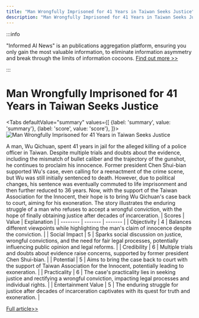 ```yaml
---
title: "Man Wrongfully Imprisoned for 41 Years in Taiwan Seeks Justice"
description: "Man Wrongfully Imprisoned for 41 Years in Taiwan Seeks Justice"
---
```



:::info

"Informed AI News" is an publications aggregation platform, ensuring you only gain the most valuable information, to eliminate information asymmetry and break through the limits of information cocoons.  [Find out more >>](/)

:::

# Man Wrongfully Imprisoned for 41 Years in Taiwan Seeks Justice


<Tabs
	defaultValue="summary"
	values={[
	{label: 'summary', value: 'summary'},
	{label: 'score', value: 'score'},
]}>
<TabItem value="summary">
<img
  src="https://image.informedainews.com/2024/06/Soc-11l-1717829432-0.jpg"
  alt="Man Wrongfully Imprisoned for 41 Years in Taiwan Seeks Justice"
/>



A man, Wu Qichuan, spent 41 years in jail for the alleged killing of a police officer in Taiwan. Despite multiple trials and doubts about the evidence, including the mismatch of bullet caliber and the trajectory of the gunshot, he continues to proclaim his innocence. Former president Chen Shui-bian supported Wu's case, even calling for a reenactment of the crime scene, but Wu was still initially sentenced to death. However, due to political changes, his sentence was eventually commuted to life imprisonment and then further reduced to 36 years. Now, with the support of the Taiwan Association for the Innocent, their hope is to bring Wu Qichuan's case back to court, aiming for his exoneration. The story illustrates the enduring struggle of a man who refuses to accept a wrongful conviction, with the hope of finally obtaining justice after decades of incarceration.
</TabItem>
<TabItem value="score">
	| Scores     | Value   | Explanation |
	| -------- | ------- | ------- |
	| Objectivity  | 4    | Balances different viewpoints while highlighting the man's claim of innocence despite the conviction.    |
	| Social Impact | 5     | Sparks social discussion on justice, wrongful convictions, and the need for fair legal processes, potentially influencing public opinion and legal reforms.    |
	| Credibility    | 6    | Multiple trials and doubts about evidence raise concerns, supported by former president Chen Shui-bian.    |
	| Potential    | 5    | Aims to bring the case back to court with the support of Taiwan Association for the Innocent, potentially leading to exoneration.    |
	| Practicality    | 6    | The case's practicality lies in seeking justice and rectifying a wrongful conviction, impacting legal processes and individual rights.    |
	| Entertainment Value    | 5    | The enduring struggle for justice after decades of incarceration captivates with its quest for truth and exoneration.    |
</TabItem>
</Tabs>

[Full article>>](https://today.line.me/tw/v2/article/Ya2WqgM)
